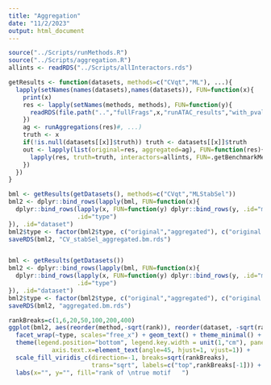 ```yaml
---
title: "Aggregation"
date: "11/2/2023"
output: html_document
---
```


```r
source("../Scripts/runMethods.R")
source("../Scripts/aggregation.R")
allints <- readRDS("../Scripts/allInteractors.rds")
```

```r
getResults <- function(datasets, methods=c("CVqt","ML"), ...){
  lapply(setNames(names(datasets),names(datasets)), FUN=function(x){
    print(x)
    res <- lapply(setNames(methods, methods), FUN=function(y){
      readRDS(file.path("..","fullFrags",x,"runATAC_results","with_pvalues",paste0(y,".rds")))
    })
    ag <- runAggregations(res)#, ...)
    truth <- x
    if(!is.null(datasets[[x]]$truth)) truth <- datasets[[x]]$truth
    out <- lapply(list(original=res, aggregated=ag), FUN=function(res){
      lapply(res, truth=truth, interactors=allints, FUN=.getBenchmarkMetrics)
    })
  })
}
```


```r
bml <- getResults(getDatasets(), methods=c("CVqt","MLStabSel"))
bml2 <- dplyr::bind_rows(lapply(bml, FUN=function(x){
  dplyr::bind_rows(lapply(x, FUN=function(y) dplyr::bind_rows(y, .id="method")),
                   .id="type")
}), .id="dataset")
bml2$type <- factor(bml2$type, c("original","aggregated"), c("original methods", "aggregation methods"))
saveRDS(bml2, "CV_stabSel_aggregated.bm.rds")


bml <- getResults(getDatasets())
bml2 <- dplyr::bind_rows(lapply(bml, FUN=function(x){
  dplyr::bind_rows(lapply(x, FUN=function(y) dplyr::bind_rows(y, .id="method")),
                   .id="type")
}), .id="dataset")
bml2$type <- factor(bml2$type, c("original","aggregated"), c("original methods", "aggregation methods"))
saveRDS(bml2, "aggregated.bm.rds")
```


```r
rankBreaks=c(1,6,20,50,100,200,400)
ggplot(bml2, aes(reorder(method,-sqrt(rank)), reorder(dataset, -sqrt(rank)), fill=sqrt(rank), label=rank)) + geom_tile() + 
  facet_wrap(~type, scales="free_x") + geom_text() + theme_minimal() +
  theme(legend.position="bottom", legend.key.width = unit(1,"cm"), panel.grid = element_blank(),
            axis.text.x=element_text(angle=45, hjust=1, vjust=1)) +
  scale_fill_viridis_c(direction=-1, breaks=sqrt(rankBreaks), 
                       trans="sqrt", labels=c("top",rankBreaks[-1])) +
  labs(x="", y="", fill="rank of \ntrue motif   ")
```

